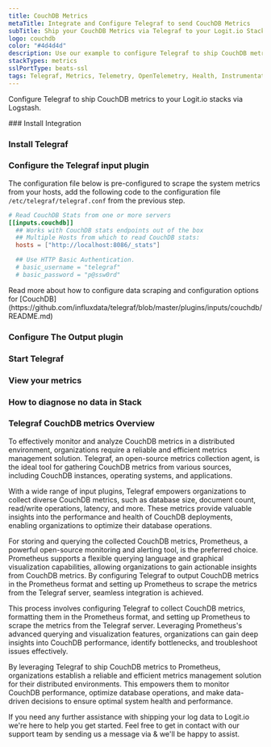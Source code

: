 ```yaml
---
title: CouchDB Metrics
metaTitle: Integrate and Configure Telegraf to send CouchDB Metrics
subTitle: Ship your CouchDB Metrics via Telegraf to your Logit.io Stack
logo: couchdb
color: "#4d4d4d"
description: Use our example to configure Telegraf to ship CouchDB metrics to your Logit.io stacks. Configure Telegraf to send CouchDB metrics to Logstash or Elastic.
stackTypes: metrics
sslPortType: beats-ssl
tags: Telegraf, Metrics, Telemetry, OpenTelemetry, Health, Instrumentation, CouchDB, Prometheus, NoSQL, Database, Couchdb
---
```


Configure Telegraf to ship CouchDB metrics to your Logit.io stacks via Logstash.

<Steps>
  ### Install Integration
  <InstallIntegration/>

  ### Install Telegraf

  <InstallTelegraf />

  ### Configure the Telegraf input plugin

  The configuration file below is pre-configured to scrape the system metrics from your hosts, add the following code to the configuration file `/etc/telegraf/telegraf.conf` from the previous step.

  ```toml copy
  # Read CouchDB Stats from one or more servers
  [[inputs.couchdb]]
    ## Works with CouchDB stats endpoints out of the box
    ## Multiple Hosts from which to read CouchDB stats:
    hosts = ["http://localhost:8086/_stats"]

    ## Use HTTP Basic Authentication.
    # basic_username = "telegraf"
    # basic_password = "p@ssw0rd"
  ```

  <Callout type="info">
    Read more about how to configure data scraping and configuration options for [CouchDB](https://github.com/influxdata/telegraf/blob/master/plugins/inputs/couchdb/README.md)
  </Callout>

  ### Configure The Output plugin

  <TelegrafOutputPlugin />

  ### Start Telegraf

  <StartTelegraf />

  ### View your metrics
  <LaunchStack source="CouchDB_Metrics_via_Telegraf" utmMedium="metrics" utmCampaign="telegraf-Nginx-metrics" />

  ### How to diagnose no data in Stack

  <DiagnoseNoData />

</Steps>

### Telegraf CouchDB metrics Overview

To effectively monitor and analyze CouchDB metrics in a distributed environment, organizations require a reliable and efficient metrics 
management solution. Telegraf, an open-source metrics collection agent, is the ideal tool for gathering CouchDB metrics from various sources, 
including CouchDB instances, operating systems, and applications.

With a wide range of input plugins, Telegraf empowers organizations to collect diverse CouchDB metrics, such as database size, document count, 
read/write operations, latency, and more. These metrics provide valuable insights into the performance and health of CouchDB deployments, 
enabling organizations to optimize their database operations.

For storing and querying the collected CouchDB metrics, Prometheus, a powerful open-source monitoring and alerting tool, is the preferred 
choice. Prometheus supports a flexible querying language and graphical visualization capabilities, allowing organizations to gain actionable 
insights from CouchDB metrics. By configuring Telegraf to output CouchDB metrics in the Prometheus format and setting up Prometheus to scrape 
the metrics from the Telegraf server, seamless integration is achieved.

This process involves configuring Telegraf to collect CouchDB metrics, formatting them in the Prometheus format, and setting up Prometheus to 
scrape the metrics from the Telegraf server. Leveraging Prometheus's advanced querying and visualization features, organizations can gain deep 
insights into CouchDB performance, identify bottlenecks, and troubleshoot issues effectively.

By leveraging Telegraf to ship CouchDB metrics to Prometheus, organizations establish a reliable and efficient metrics management solution for 
their distributed environments. This empowers them to monitor CouchDB performance, optimize database operations, and make data-driven decisions 
to ensure optimal system health and performance.

If you need any further assistance with shipping your log data to Logit.io we're here to help you get started. Feel free to get in contact with 
our support team by sending us a message via <IntercomButton text="live chat" /> & we'll be happy to assist.